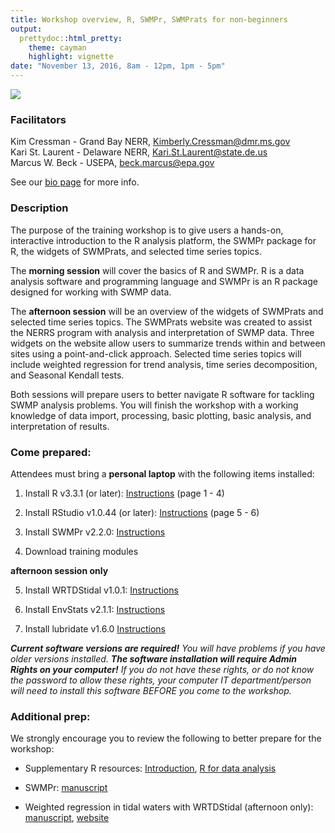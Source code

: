 ```yaml
---
title: Workshop overview, R, SWMPr, SWMPrats for non-beginners
output: 
  prettydoc::html_pretty:
    theme: cayman
    highlight: vignette
date: "November 13, 2016, 8am - 12pm, 1pm - 5pm"
---
```


![](imgs/workshop2016logo.png)

### Facilitators

Kim Cressman - Grand Bay NERR, [Kimberly.Cressman@dmr.ms.gov](mailto:Kimberly.Cressman@dmr.ms.gov)  
Kari St. Laurent - Delaware NERR, [Kari.St.Laurent@state.de.us](mailto:Kari.St.Laurent@state.de.us)  
Marcus W. Beck - USEPA, [beck.marcus@epa.gov](mailto:beck.marcus@epa.gov)

See our <a href="http://swmprats.net/swmprats-team" target="_parent">bio page</a> for more info.

### Description

The purpose of the training workshop is to give users a hands-on, interactive introduction to the R analysis platform, the SWMPr package for R, the widgets of SWMPrats, and selected time series topics.  

The **morning session** will cover the basics of R and SWMPr.  R is a data analysis software and programming language and SWMPr is an R package designed for working with SWMP data.  

The **afternoon session** will be an overview of the widgets of SWMPrats and selected time series topics.  The SWMPrats website was created to assist the NERRS program with analysis and interpretation of SWMP data.  Three widgets on the website allow users to summarize trends within and between sites using a point-and-click approach.  Selected time series topics will include weighted regression for trend analysis, time series decomposition, and Seasonal Kendall tests.  

Both sessions will prepare users to better navigate R software for tackling SWMP analysis problems.  You will finish the workshop with a working knowledge of data import, processing, basic plotting, basic analysis, and interpretation of results.  

### Come prepared:

Attendees must bring a **personal laptop** with the following items installed:

1) Install R v3.3.1 (or later): <a href="http://swmprats.net/workshop-2014/images/documents/R_install_guide.pdf" target="_parent">Instructions</a> (page 1 - 4)

2) Install RStudio v1.0.44 (or later): <a href="http://swmprats.net/workshop-2014/images/documents/R_install_guide.pdf" target="_parent">Instructions</a> (page 5 - 6)

3) Install SWMPr v2.2.0: [Instructions](https://fawda123.github.io/swmp_workshop_2016/content/SWMPr_install)

4) Download training modules

**afternoon session only**

5) Install WRTDStidal v1.0.1: [Instructions](https://fawda123.github.io/swmp_workshop_2016/content/WRTDStidal_install)

6) Install EnvStats v2.1.1: [Instructions](https://fawda123.github.io/swmp_workshop_2016/content/EnvStats_install)

7) Install lubridate v1.6.0 [Instructions](https://fawda123.github.io/swmp_workshop_2016/content/lubridate_install)

***Current software versions are required!***  *You will have problems if you have older versions installed.* ***The software installation will require Admin Rights on your computer!***  *If you do not have these rights, or do not know the password to allow these rights, your computer IT department/person will need to install this software BEFORE you come to the workshop.*

### Additional prep:

We strongly encourage you to review the following to better prepare for the workshop:

* Supplementary R resources: <a href="http://swmprats.net/images/intro_to_R.pdf" target="_parent">Introduction</a>,  <a href="http://swmprats.net/images/R_for_data_analysis.pdf" target="_parent">R for data analysis</a>

* SWMPr: <a href="https://journal.r-project.org/archive/2016-1/beck.pdf" target = "_parent">manuscript</a>

* Weighted regression in tidal waters with WRTDStidal (afternoon only): <a href="http://swmprats.net/images/Beck-and-Hagy-2015-weighted-regression-for-tidal-waters.pdf" target = "_parent">manuscript</a>, <a href="https://github.com/fawda123/WRTDStidal" target = "_parent">website</a>
